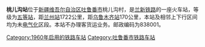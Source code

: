 {{Infobox China railway station 
 |车站名称=桃儿沟站
 |车站位置=[[新疆维吾尔自治区|新疆维吾尔自治区]][[吐鲁番市|吐鲁番市]]桃儿沟村
 |归属=[[乌鲁木齐铁路局|乌鲁木齐铁路局]] 
 |线路=[[兰新铁路|兰新铁路]] 
 |车站等级=[[五等站_(中国)|五等站]] 
}}
'''桃儿沟站'''位于[[新疆维吾尔自治区|新疆维吾尔自治区]][[吐鲁番市|吐鲁番市]]桃儿沟村，是[[兰新铁路|兰新铁路]]的一座火车站，等级为[[五等站_(中国)|五等站]]，距[[兰州站|兰州站]]1722公里，距[[乌鲁木齐站|乌鲁木齐站]]170公里，本站及相邻上下行区间均为未[[电气化|电气化]]区段。本站不办理客货运业务。邮政编码为838001。

{{Start rail box|[[中国铁路|中国铁路]]}} 
{{s-inop|[[煤窑沟站|煤窑沟]]}} 
{{s-line|[[兰新铁路|兰新铁路]]}} 
{{s-inop|[[夏普吐勒站|夏普吐勒]]}} 
{{End box}} 
 
{{兰新铁路}} 
[[Category:1960年启用的铁路车站|Category:1960年启用的铁路车站]] 
[[Category:吐鲁番市铁路车站|Category:吐鲁番市铁路车站]]